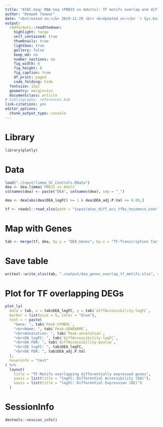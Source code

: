 ```yaml
---
title: "ATAC-Seq/ RNA-Seq (PND15 vs Adults): TF motifs overlap and diff exp genes"
author: "Deepak Tanwar"
date: "<b>Created on:</b> 2019-11-29 <br> <b>Updated on:</b> `r Sys.Date()`"
output:
  rmdformats::readthedown:
    highlight: tango
    self_contained: true
    thumbnails: true
    lightbox: true
    gallery: false
    keep_md: no
    number_sections: no
    fig_width: 8
    fig_height: 8
    fig_caption: true
    df_print: paged
    code_folding: hide
  fontsize: 12pt
  geometry: margin=1in
  documentclass: article
# bibliography: references.bib
link-citations: yes
editor_options: 
  chunk_output_type: console
---
```


# Library
```r
library(plotly)
```


# Data
```r
load("./input/limma_SC_Controls.RData")
dea <- dea.limma$`PND15 vs Adult`
colnames(dea) <- paste("DEA", colnames(dea), sep = "_")

dea <- dea[abs(dea$DEA_logFC) >= 1 & dea$DEA_adj.P.Val <= 0.05,]

tf <- readxl::read_xlsx(path = "input/atac_diff_acc_tfbs_hocomoco_overlap.xlsx", sheet = 1, trim_ws = T)
```


# Map with Genes
```r
tab <- merge(tf, dea, by.y = "DEA_Genes", by.x = "TF-Transcription factor")
```

# Save table
```r
writexl::write_xlsx(tab, "./output/dea_genes_overlap_tf_motifs.xlsx", col_names = T, format_headers = T)
```

# Plot for TF overlapping DEGs
```r
plot_ly(
  data = tab, x = tab$DEA_logFC, y = tab$`diffAccessibility-logFC`,
  marker = list(size = 5, color = "blue"),
  text = ~ paste(
    "Gene: ", tab$`Peak-SYMBOL`,
    "<br>Name: ", tab$`Peak-GENENAME`,
    "<br>Annotation: ", tab$`Peak-annotation`,
    "<br>DA logFC: ", tab$`diffAccessibility-logFC`,
    "<br>DA FDR: ", tab$`diffAccessibility-qvalue`,
    "<br>DE logFC: ", tab$DEA_logFC,
    "<br>DE FDR: ", tab$DEA_adj.P.Val
  ),
  hoverinfo = "text"
) %>%
  layout(
    title = "TF Motifs overlapping differentially expressed genes",
    yaxis = list(title = "logFC: Differential Accessibility (DA)"),
    xaxis = list(title = "logFC: Differential Expression (DE)")
  )
```


# SessionInfo
```r
devtools::session_info()
```